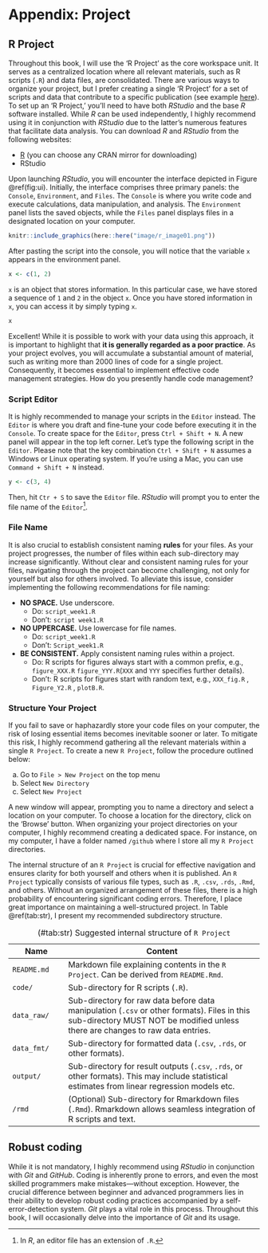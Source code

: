 # Appendix: Project {.unnumbered}

## R Project {.unnumbered}

Throughout this book, I will use the 'R Project' as the core workspace unit. It serves as a centralized location where all relevant materials, such as R scripts (`.R`) and data files, are consolidated. There are various ways to organize your project, but I prefer creating a single 'R Project' for a set of scripts and data that contribute to a specific publication (see example [here](https://github.com/aterui/public-proj_stream-diversity)). To set up an 'R Project,' you'll need to have both *RStudio* and the base *R* software installed. While *R* can be used independently, I highly recommend using it in conjunction with *RStudio* due to the latter's numerous features that facilitate data analysis. You can download *R* and *RStudio* from the following websites:

-   [R](https://www.r-project.org/) (you can choose any CRAN mirror for downloading)
-   RStudio

Upon launching *RStudio*, you will encounter the interface depicted in Figure \@ref(fig:ui). Initially, the interface comprises three primary panels: the `Console`, `Environment`, and `Files`. The `Console` is where you write code and execute calculations, data manipulation, and analysis. The `Environment` panel lists the saved objects, while the `Files` panel displays files in a designated location on your computer.

```r
knitr::include_graphics(here::here("image/r_image01.png"))
```

After pasting the script into the console, you will notice that the variable `x` appears in the environment panel.

```r

x <- c(1, 2)
```

`x` is an object that stores information. In this particular case, we have stored a sequence of `1` and `2` in the object `x`. Once you have stored information in `x`, you can access it by simply typing `x`.

```r
x
```

Excellent! While it is possible to work with your data using this approach, it is important to highlight that **it is generally regarded as a poor practice**. As your project evolves, you will accumulate a substantial amount of material, such as writing more than 2000 lines of code for a single project. Consequently, it becomes essential to implement effective code management strategies. How do you presently handle code management?

### Script Editor {.unnumbered}

It is highly recommended to manage your scripts in the `Editor` instead. The `Editor` is where you draft and fine-tune your code before executing it in the `Console`. To create space for the `Editor`, press `Ctrl + Shift + N`. A new panel will appear in the top left corner. Let's type the following script in the `Editor`. Please note that the key combination `Ctrl + Shift + N` assumes a Windows or Linux operating system. If you're using a Mac, you can use `Command + Shift + N` instead.

```r
y <- c(3, 4)
```

Then, hit `Ctr + S` to save the `Editor` file. *RStudio* will prompt you to enter the file name of the `Editor`[^a-project-1].

[^a-project-1]: In *R*, an editor file has an extension of `.R`.

### File Name {.unnumbered}

It is also crucial to establish consistent naming **rules** for your files. As your project progresses, the number of files within each sub-directory may increase significantly. Without clear and consistent naming rules for your files, navigating through the project can become challenging, not only for yourself but also for others involved. To alleviate this issue, consider implementing the following recommendations for file naming:

-   **NO SPACE.** Use underscore.
    -   Do: `script_week1.R`
    -   Don't: `script week1.R`
-   **NO UPPERCASE.** Use lowercase for file names.
    -   Do: `script_week1.R`
    -   Don't: `Script_week1.R`
-   **BE CONSISTENT.** Apply consistent naming rules within a project.
    -   Do: R scripts for figures always start with a common prefix, e.g., `figure_XXX.R` `figure_YYY.R`(`XXX` and `YYY` specifies further details).
    -   Don't: R scripts for figures start with random text, e.g., `XXX_fig.R` , `Figure_Y2.R` , `plotB.R`.

### Structure Your Project {.unnumbered}

If you fail to save or haphazardly store your code files on your computer, the risk of losing essential items becomes inevitable sooner or later. To mitigate this risk, I highly recommend gathering all the relevant materials within a single `R Project`. To create a new `R Project`, follow the procedure outlined below:

a.  Go to `File > New Project` on the top menu
b.  Select `New Directory`
c.  Select `New Project`

A new window will appear, prompting you to name a directory and select a location on your computer. To choose a location for the directory, click on the 'Browse' button. When organizing your project directories on your computer, I highly recommend creating a dedicated space. For instance, on my computer, I have a folder named `/github` where I store all my `R Project` directories.

The internal structure of an `R Project` is crucial for effective navigation and ensures clarity for both yourself and others when it is published. An `R Project` typically consists of various file types, such as `.R`, `.csv`, `.rds`, `.Rmd`, and others. Without an organized arrangement of these files, there is a high probability of encountering significant coding errors. Therefore, I place great importance on maintaining a well-structured project. In Table \@ref(tab:str), I present my recommended subdirectory structure.

| Name        | Content                                                                                                                                                                       |
|----------------|--------------------------------------------------------|
| `README.md` | Markdown file explaining contents in the `R Project`. Can be derived from `README.Rmd`.                                                                                       |
| `code/`     | Sub-directory for R scripts (`.R`).                                                                                                                                           |
| `data_raw/` | Sub-directory for raw data before data manipulation (`.csv` or other formats). Files in this sub-directory MUST NOT be modified unless there are changes to raw data entries. |
| `data_fmt/` | Sub-directory for formatted data (`.csv`, `.rds`, or other formats).                                                                                                          |
| `output/`   | Sub-directory for result outputs (`.csv`, `.rds`, or other formats). This may include statistical estimates from linear regression models etc.                                |
| `/rmd`      | (Optional) Sub-directory for Rmarkdown files (`.Rmd`). Rmarkdown allows seamless integration of R scripts and text.                                                           |

: (#tab:str) Suggested internal structure of `R Project`

## Robust coding {.unnumbered}

While it is not mandatory, I highly recommend using *RStudio* in conjunction with *Git* and *GitHub*. Coding is inherently prone to errors, and even the most skilled programmers make mistakes---without exception. However, the crucial difference between beginner and advanced programmers lies in their ability to develop robust coding practices accompanied by a self-error-detection system. *Git* plays a vital role in this process. Throughout this book, I will occasionally delve into the importance of *Git* and its usage.
